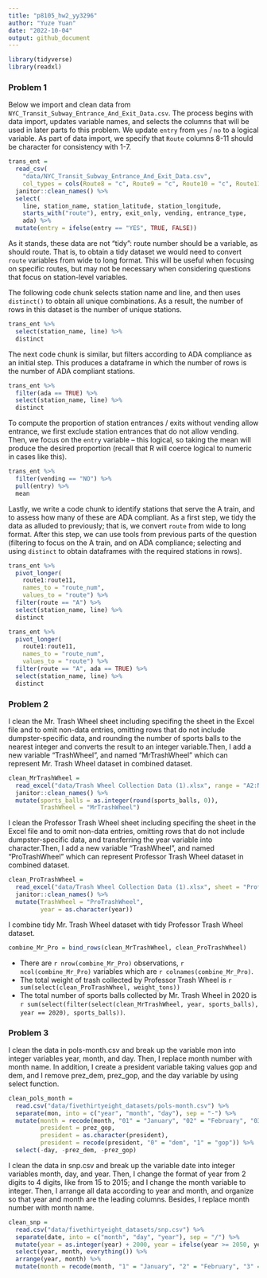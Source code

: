 ```yaml
---
title: "p8105_hw2_yy3296"
author: "Yuze Yuan"
date: "2022-10-04"
output: github_document
---
```


```r
library(tidyverse)
library(readxl)
```


### Problem 1

Below we import and clean data from `NYC_Transit_Subway_Entrance_And_Exit_Data.csv`. The process begins with data import, updates variable names, and selects the columns that will be used in later parts fo this problem. We update `entry` from `yes` / `no` to a logical variable. As part of data import, we specify that `Route` columns 8-11 should be character for consistency with 1-7.

```r
trans_ent = 
  read_csv(
    "data/NYC_Transit_Subway_Entrance_And_Exit_Data.csv",
    col_types = cols(Route8 = "c", Route9 = "c", Route10 = "c", Route11 = "c")) %>% 
  janitor::clean_names() %>% 
  select(
    line, station_name, station_latitude, station_longitude, 
    starts_with("route"), entry, exit_only, vending, entrance_type, 
    ada) %>% 
  mutate(entry = ifelse(entry == "YES", TRUE, FALSE))
```

As it stands, these data are not "tidy": route number should be a variable, as should route. That is, to obtain a tidy dataset we would need to convert `route` variables from wide to long format. This will be useful when focusing on specific routes, but may not be necessary when considering questions that focus on station-level variables. 

The following code chunk selects station name and line, and then uses `distinct()` to obtain all unique combinations. As a result, the number of rows in this dataset is the number of unique stations.

```r
trans_ent %>% 
  select(station_name, line) %>% 
  distinct
```

The next code chunk is similar, but filters according to ADA compliance as an initial step. This produces a dataframe in which the number of rows is the number of ADA compliant stations. 

```r
trans_ent %>% 
  filter(ada == TRUE) %>% 
  select(station_name, line) %>% 
  distinct
```

To compute the proportion of station entrances / exits without vending allow entrance, we first exclude station entrances that do not allow vending. Then, we focus on the `entry` variable -- this logical, so taking the mean will produce the desired proportion (recall that R will coerce logical to numeric in cases like this).

```r
trans_ent %>% 
  filter(vending == "NO") %>% 
  pull(entry) %>% 
  mean
```

Lastly, we write a code chunk to identify stations that serve the A train, and to assess how many of these are ADA compliant. As a first step, we tidy the data as alluded to previously; that is, we convert `route` from wide to long format. After this step, we can use tools from previous parts of the question (filtering to focus on the A train, and on ADA compliance; selecting and using `distinct` to obtain dataframes with the required stations in rows).

```r
trans_ent %>% 
  pivot_longer(
    route1:route11,
    names_to = "route_num",
    values_to = "route") %>% 
  filter(route == "A") %>% 
  select(station_name, line) %>% 
  distinct

trans_ent %>% 
  pivot_longer(
    route1:route11,
    names_to = "route_num",
    values_to = "route") %>% 
  filter(route == "A", ada == TRUE) %>% 
  select(station_name, line) %>% 
  distinct
```

### Problem 2

I clean the Mr. Trash Wheel sheet including specifing the sheet in the Excel file and to omit non-data entries, omitting rows that do not include dumpster-specific data, and rounding the number of sports balls to the nearest integer and converts the result to an integer variable.Then, I add a new variable "TrashWheel", and named "MrTrashWheel" which can represent Mr. Trash Wheel dataset in combined dataset. 

```r
clean_MrTrashWheel = 
  read_excel("data/Trash Wheel Collection Data (1).xlsx", range = "A2:N549") %>%
  janitor::clean_names() %>%
  mutate(sports_balls = as.integer(round(sports_balls, 0)),
         TrashWheel = "MrTrashWheel")
```

I clean the Professor Trash Wheel sheet including specifing the sheet in the Excel file and to omit non-data entries, omitting rows that do not include dumpster-specific data, and transferring the year variable into character.Then, I add a new variable "TrashWheel", and named "ProTrashWheel" which can represent Professor Trash Wheel dataset in combined dataset. 

```r
clean_ProTrashWheel = 
  read_excel("data/Trash Wheel Collection Data (1).xlsx", sheet = "Professor Trash Wheel", range = "A2:M96") %>%
  janitor::clean_names() %>%
  mutate(TrashWheel = "ProTrashWheel",
         year = as.character(year))
```

I combine tidy Mr. Trash Wheel dataset with tidy Professor Trash Wheel dataset. 

```r
combine_Mr_Pro = bind_rows(clean_MrTrashWheel, clean_ProTrashWheel)
```

* There are `r nrow(combine_Mr_Pro)` observations, `r ncol(combine_Mr_Pro)` variables which are `r colnames(combine_Mr_Pro)`. 
* The total weight of trash collected by Professor Trash Wheel is `r sum(select(clean_ProTrashWheel, weight_tons))`
* The total number of sports balls collected by Mr. Trash Wheel in 2020 is `r sum(select(filter(select(clean_MrTrashWheel, year, sports_balls), year == 2020), sports_balls))`.

### Problem 3

I clean the data in pols-month.csv and break up the variable mon into integer variables year, month, and day. Then, I replace month number with month name. In addition, I create a president variable taking values gop and dem, and I remove prez_dem, prez_gop, and the day variable by using select function.

```r
clean_pols_month = 
  read.csv("data/fivethirtyeight_datasets/pols-month.csv") %>%
  separate(mon, into = c("year", "month", "day"), sep = "-") %>%
  mutate(month = recode(month, "01" = "January", "02" = "February", "03" = "March", "04" = "April", "05" = "May", "06" = "June", "07" = "July", "08" = "August", "09" = "September", "10" = "October", "11" = "November", "12" = "December"), 
         president = prez_gop,
         president = as.character(president),
         president = recode(president, "0" = "dem", "1" = "gop")) %>%
  select(-day, -prez_dem, -prez_gop)
```

I clean the data in snp.csv and break up the variable date into integer variables month, day, and year. Then, I change the format of year from 2 digits to 4 digits, like from 15 to 2015; and I change the month variable to integer. Then, I arrange all data according to year and month, and organize so that year and month are the leading columns. Besides, I replace month number with month name.

```r
clean_snp = 
  read.csv("data/fivethirtyeight_datasets/snp.csv") %>%
  separate(date, into = c("month", "day", "year"), sep = "/") %>%
  mutate(year = as.integer(year) + 2000, year = ifelse(year >= 2050, year-100, year), month = as.integer(month)) %>%
  select(year, month, everything()) %>%
  arrange(year, month) %>%
  mutate(month = recode(month, "1" = "January", "2" = "February", "3" = "March", "4" = "April", "5" = "May", "6" = "June", "7" = "July", "8" = "August", "9" = "September", "10" = "October", "11" = "November", "12" = "December")) 

```